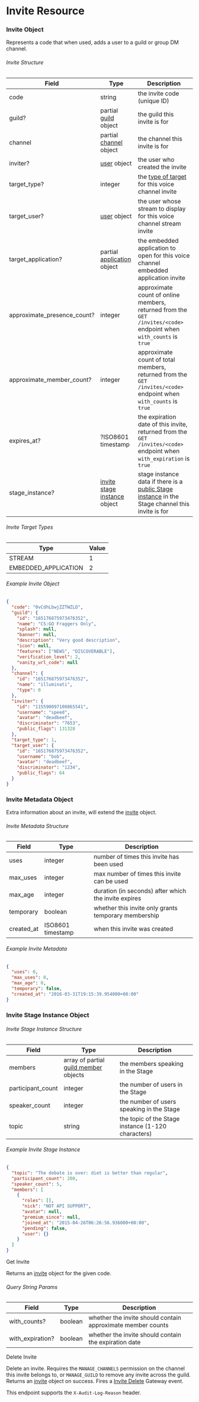 # Invite Resource

### Invite Object

Represents a code that when used, adds a user to a guild or group DM channel.

###### Invite Structure

| Field                       | Type                                                                    | Description                                                                                                                  |
| --------------------------- | ----------------------------------------------------------------------- | ---------------------------------------------------------------------------------------------------------------------------- |
| code                        | string                                                                  | the invite code (unique ID)                                                                                                  |
| guild?                      | partial [guild](/resources/guild#guild-object) object                   | the guild this invite is for                                                                                                 |
| channel                     | partial [channel](/resources/channel#channel-object) object             | the channel this invite is for                                                                                               |
| inviter?                    | [user](/resources/user#user-object) object                              | the user who created the invite                                                                                              |
| target_type?                | integer                                                                 | the [type of target](#invite-object-invite-target-types) for this voice channel invite                                       |
| target_user?                | [user](/resources/user#user-object) object                              | the user whose stream to display for this voice channel stream invite                                                        |
| target_application?         | partial [application](/resources/application#application-object) object | the embedded application to open for this voice channel embedded application invite                                          |
| approximate_presence_count? | integer                                                                 | approximate count of online members, returned from the `GET /invites/<code>` endpoint when `with_counts` is `true`           |
| approximate_member_count?   | integer                                                                 | approximate count of total members, returned from the `GET /invites/<code>` endpoint when `with_counts` is `true`            |
| expires_at?                 | ?ISO8601 timestamp                                                      | the expiration date of this invite, returned from the `GET /invites/<code>` endpoint when `with_expiration` is `true`        |
| stage_instance?             | [invite stage instance](#invite-stage-instance-object) object           | stage instance data if there is a [public Stage instance](/resources/stage-instance) in the Stage channel this invite is for |

###### Invite Target Types

| Type                 | Value |
| -------------------- | ----- |
| STREAM               | 1     |
| EMBEDDED_APPLICATION | 2     |

###### Example Invite Object

```json
{
  "code": "0vCdhLbwjZZTWZLD",
  "guild": {
    "id": "165176875973476352",
    "name": "CS:GO Fraggers Only",
    "splash": null,
    "banner": null,
    "description": "Very good description",
    "icon": null,
    "features": ["NEWS", "DISCOVERABLE"],
    "verification_level": 2,
    "vanity_url_code": null
  },
  "channel": {
    "id": "165176875973476352",
    "name": "illuminati",
    "type": 0
  },
  "inviter": {
    "id": "115590097100865541",
    "username": "speed",
    "avatar": "deadbeef",
    "discriminator": "7653",
    "public_flags": 131328
  },
  "target_type": 1,
  "target_user": {
    "id": "165176875973476352",
    "username": "bob",
    "avatar": "deadbeef",
    "discriminator": "1234",
    "public_flags": 64
  }
}
```

### Invite Metadata Object

Extra information about an invite, will extend the [invite](#invite-object) object.

###### Invite Metadata Structure

| Field      | Type              | Description                                          |
| ---------- | ----------------- | ---------------------------------------------------- |
| uses       | integer           | number of times this invite has been used            |
| max_uses   | integer           | max number of times this invite can be used          |
| max_age    | integer           | duration (in seconds) after which the invite expires |
| temporary  | boolean           | whether this invite only grants temporary membership |
| created_at | ISO8601 timestamp | when this invite was created                         |

###### Example Invite Metadata

```json
{
  "uses": 0,
  "max_uses": 0,
  "max_age": 0,
  "temporary": false,
  "created_at": "2016-03-31T19:15:39.954000+00:00"
}
```

### Invite Stage Instance Object

###### Invite Stage Instance Structure

| Field             | Type                                                                          | Description                                        |
| ----------------- | ----------------------------------------------------------------------------- | -------------------------------------------------- |
| members           | array of partial [guild member](/resources/guild#guild-member-object) objects | the members speaking in the Stage                  |
| participant_count | integer                                                                       | the number of users in the Stage                   |
| speaker_count     | integer                                                                       | the number of users speaking in the Stage          |
| topic             | string                                                                        | the topic of the Stage instance (1-120 characters) |

###### Example Invite Stage Instance

```json
{
  "topic": "The debate is over: diet is better than regular",
  "participant_count": 200,
  "speaker_count": 5,
  "members": [
    {
      "roles": [],
      "nick": "NOT API SUPPORT",
      "avatar": null,
      "premium_since": null,
      "joined_at": "2015-04-26T06:26:56.936000+00:00",
      "pending": false,
      "user": {}
    }
  ]
}
```

<RouteHeader method="GET" url="/invites/{invite.code}">
  Get Invite
</RouteHeader>

Returns an [invite](#invite-object) object for the given code.

###### Query String Params

| Field            | Type    | Description                                                 |
| ---------------- | ------- | ----------------------------------------------------------- |
| with_counts?     | boolean | whether the invite should contain approximate member counts |
| with_expiration? | boolean | whether the invite should contain the expiration date       |

<RouteHeader method="DELETE" url="/invites/{invite.code}">
  Delete Invite
</RouteHeader>

Delete an invite. Requires the `MANAGE_CHANNELS` permission on the channel this invite belongs to, or `MANAGE_GUILD` to remove any invite across the guild. Returns an [invite](#invite-object) object on success. Fires a [Invite Delete](/topics/gateway#invite-delete) Gateway event.

<Alert type="info">

This endpoint supports the `X-Audit-Log-Reason` header.

</Alert>
